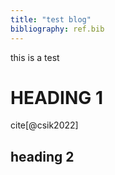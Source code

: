 ```yaml
---
title: "test blog"
bibliography: ref.bib
---
```


this is a test

# HEADING 1

cite[@csik2022]

## heading 2
